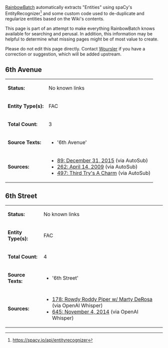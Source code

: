 [[User:RainbowBatch | RainbowBatch]] automatically extracts "Entities" using spaCy's EntityRecognizer<ref>https://spacy.io/api/entityrecognizer</ref> and some custom code used to de-duplicate and regularize entities based on the Wiki's contents.

This page is part of an attempt to make everything RainbowBatch knows available for searching and perusal. In addition, this information may be helpful to determine what missing pages might be of most value to create.

Please do not edit this page directly. Contact [[User:Woursler | Woursler]] if you have a correction or suggestion, which will be added upstream.

==6th Avenue==
{| class="fandom-table"
|'''Status:'''
|No known links
|-
|'''Entity Type(s):'''
|FAC
|-
|'''Total Count:'''
|3
|-
|'''Source Texts:'''
|

*'6th Avenue'

|-
|'''Sources:'''
|

*[[89: December 31, 2015]] (via AutoSub)
*[[262: April 14, 2009]] (via AutoSub)
*[[497: Third Try's A Charm]] (via AutoSub)

|}

==6th Street==
{| class="fandom-table"
|'''Status:'''
|No known links
|-
|'''Entity Type(s):'''
|FAC
|-
|'''Total Count:'''
|4
|-
|'''Source Texts:'''
|

*'6th Street'

|-
|'''Sources:'''
|

*[[178: Rowdy Roddy Piper w/ Marty DeRosa]] (via OpenAI Whisper)
*[[645: November 4, 2014]] (via OpenAI Whisper)

|}
